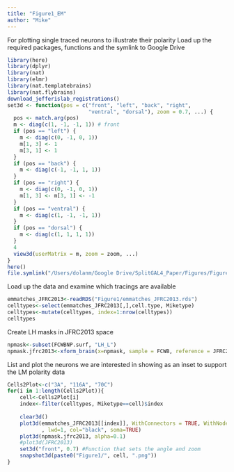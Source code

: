 ```yaml
---
title: "Figure1_EM"
author: "Mike"
---
```

For plotting single traced neurons to illustrate their polarity 
Load up the required packages, functions and the symlink to Google Drive 
```r
library(here)
library(dplyr)
library(nat)
library(elmr)
library(nat.templatebrains)
library(nat.flybrains)
download_jefferislab_registrations()
set3d <- function(pos = c("front", "left", "back", "right",
                          "ventral", "dorsal"), zoom = 0.7, ...) {
  pos <- match.arg(pos)
  m <- diag(c(1, -1, -1, 1)) # front
  if (pos == "left") {
    m <- diag(c(0, -1, 0, 1))
    m[1, 3] <- 1
    m[3, 1] <- 1
  }
  if (pos == "back") {
    m <- diag(c(-1, -1, 1, 1))
  }
  if (pos == "right") {
    m <- diag(c(0, -1, 0, 1))
    m[1, 3] <- m[3, 1] <- -1
  }
  if (pos == "ventral") {
    m <- diag(c(1, -1, -1, 1))
  }
  if (pos == "dorsal") {
    m <- diag(c(1, 1, 1, 1))
  }
  4
  view3d(userMatrix = m, zoom = zoom, ...)
}
here()
file.symlink("/Users/dolanm/Google Drive/SplitGAL4_Paper/Figures/Figure1", here())

```

Load up the data and examine which tracings are available
```r
emmatches_JFRC2013<-readRDS("Figure1/emmatches_JFRC2013.rds")
celltypes<-select(emmatches_JFRC2013[,],cell.type, Miketype)
celltypes<-mutate(celltypes, index=1:nrow(celltypes))
celltypes
```

Create LH masks in JFRC2013 space
```r
npmask<-subset(FCWBNP.surf, "LH_L")
npmask.jfrc2013<-xform_brain(x=npmask, sample = FCWB, reference = JFRC2013)
```

List and plot the neurons we are interested in showing as an inset to support the LM polarity data
```r
Cells2Plot<-c("3A", "116A", "70C")
for(i in 1:length(Cells2Plot)){
    cell<-Cells2Plot[i]
    index<-filter(celltypes, Miketype==cell)$index
    
    clear3d()
    plot3d(emmatches_JFRC2013[[index]], WithConnectors = TRUE, WithNodes = FALSE
           , lwd=1, col="black", soma=TRUE)
    plot3d(npmask.jfrc2013, alpha=0.1)
    #plot3d(JFRC2013)
    set3d("front", 0.7) #Function that sets the angle and zoom 
    snapshot3d(paste0("Figure1/", cell, ".png"))
}
```

